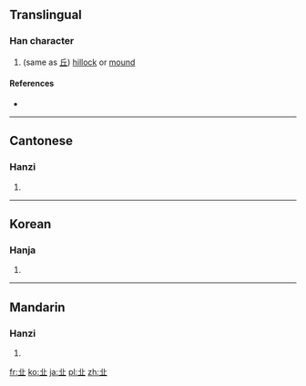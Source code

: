 ==Translingual==

===Han character===
{{Han char|rn=1|rad=一|as=04|sn=5|four=|canj=TM|ids=⿱[[卝]][[一]]}}

# (same as [[丘]]) [[hillock]] or [[mound]]

====References====
* {{Han ref|kx=0078.010|hdz=10015.030|uh=3400|ud=13312}}

----

==Cantonese==

===Hanzi===
{{yue-hanzi|jyut=[[jau1]]|y=jaau1, kaau5}}

# {{defn|lang=yue|sort=一04}}

----

==Korean==

===Hanja===
{{ko-hanja|hangeul=구|rv=gu|mr=ku|y=kwu|eumhun=언덕|ehrv=eondeok|ehmr=ŏndŏk|ehy=entek}}

# {{defn|lang=ko|sort=一04}}

----

==Mandarin==

===Hanzi===
{{cmn-hanzi|pin=[[qiū]] ([[qiu1]])|wg=ch'iu<sup>1</sup>}}

# {{defn|lang=cmn|sort=一04}}

[[fr:㐀]]
[[ko:㐀]]
[[ja:㐀]]
[[pl:㐀]]
[[zh:㐀]]